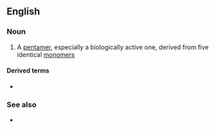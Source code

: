 ==English==

===Noun===
{{en-noun}}

# {{label|en|chemistry|biochemistry}} A [[pentamer]], especially a biologically active one, derived from five identical [[monomer]]s

====Derived terms====
* {{l|en|homopentameric}}

===See also===
* {{l|en|heteropentamer}}